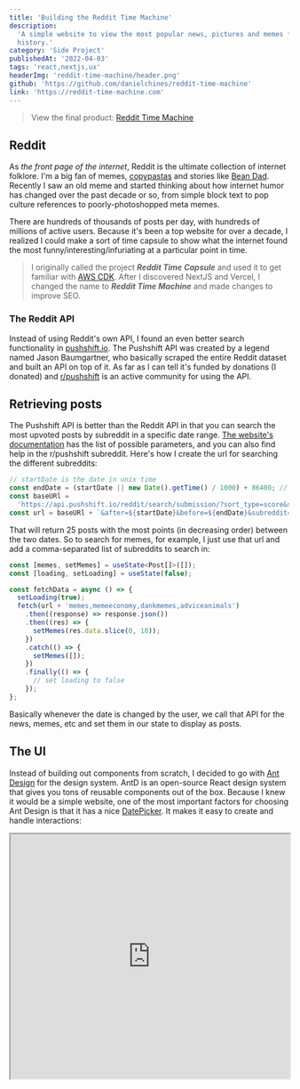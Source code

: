 ```yaml
---
title: 'Building the Reddit Time Machine'
description:
  'A simple website to view the most popular news, pictures and memes from a day in Reddit
  history.'
category: 'Side Project'
publishedAt: '2022-04-03'
tags: 'react,nextjs,ux'
headerImg: 'reddit-time-machine/header.png'
github: 'https://github.com/danielchines/reddit-time-machine'
link: 'https://reddit-time-machine.com'
---
```


<HeaderImage
  src='/images/reddit-time-machine/header.png'
  alt='reddit time machine'
  width={1200}
  height={822}
/>

> View the final product: [Reddit Time Machine](https://reddit-time-machine.com)

## Reddit

As _the front page of the internet_, Reddit is the ultimate collection of internet folklore.
I'm a big fan of memes,
[copypastas](https://www.reddit.com/r/copypasta/comments/9uxpve/hi_can_anyone_tell_me_what_this_subreddit_is_about/)
and stories like
[Bean Dad](https://www.refinery29.com/en-us/2021/01/10247075/what-is-bean-dad-story-twitter-meaning).
Recently I saw an old meme and started thinking about how internet humor has changed over
the past decade or so, from simple block text to pop culture references to
poorly-photoshopped meta memes.

There are hundreds of thousands of posts per day, with hundreds of millions of active users.
Because it's been a top website for over a decade, I realized I could make a sort of time
capsule to show what the internet found the most funny/interesting/infuriating at a
particular point in time.

> I originally called the project **_Reddit Time Capsule_** and used it to get familiar with
> [AWS CDK](https://aws.amazon.com/cdk/). After I discovered NextJS and Vercel, I changed
> the name to **_Reddit Time Machine_** and made changes to improve SEO.

### The Reddit API

Instead of using Reddit's own API, I found an even better search functionality in
[pushshift.io](https://pushshift.io/api-parameters/). The Pushshift API was created by a
legend named Jason Baumgartner, who basically scraped the entire Reddit dataset and built an
API on top of it. As far as I can tell it's funded by donations (I donated) and
[r/pushshift](https://www.reddit.com/r/pushshift/) is an active community for using the API.

## Retrieving posts

The Pushshift API is better than the Reddit API in that you can search the most upvoted
posts by subreddit in a specific date range.
[The website's documentation](https://pushshift.io/api-parameters/) has the list of possible
parameters, and you can also find help in the r/pushshift subreddit. Here's how I create the
url for searching the different subreddits:

```ts
// startDate is the date in unix time
const endDate = (startDate || new Date().getTime() / 1000) + 86400; // 1 day later
const baseURl =
  'https://api.pushshift.io/reddit/search/submission/?sort_type=score&sort=desc&size=25';
const url = baseURl + `&after=${startDate}&before=${endDate}&subreddit=`;
```

That will return 25 posts with the most points (in decreasing order) between the two dates.
So to search for memes, for example, I just use that url and add a comma-separated list of
subreddits to search in:

```ts
const [memes, setMemes] = useState<Post[]>([]);
const [loading, setLoading] = useState(false);

const fetchData = async () => {
  setLoading(true);
  fetch(url + 'memes,memeeconomy,dankmemes,adviceanimals')
    .then((response) => response.json())
    .then((res) => {
      setMemes(res.data.slice(0, 10));
    })
    .catch(() => {
      setMemes([]);
    })
    .finally(() => {
      // set loading to false
    });
};
```

Basically whenever the date is changed by the user, we call that API for the news, memes,
etc and set them in our state to display as posts.

## The UI

Instead of building out components from scratch, I decided to go with
[Ant Design](https://ant.design/) for the design system. AntD is an open-source React design
system that gives you tons of reusable components out of the box. Because I knew it would be
a simple website, one of the most important factors for choosing Ant Design is that it has a
nice [DatePicker](https://ant.design/components/date-picker/). It makes it easy to create
and handle interactions:

<iframe
  src='https://codesandbox.io/embed/basic-antd-4-22-2-liom67?fontsize=14&hidenavigation=1&theme=dark'
  height='440'
  width='100%'
  style={{ border: 0, borderRadius: '8px', overflow: 'hidden' }}
/>
<br />
For displaying the posts, I utilize the AntD [Card
component](https://ant.design/components/card/). I found that it looks best to have images
on their own cards, and the News/Predictions/Politics look better as a list on a Card:

<MdxRow>
  <MdxCol>
    <Image
      src='/images/reddit-time-machine/news-list.png'
      alt='News list'
      width={422}
      height={376}
    />
  </MdxCol>
  <MdxCol>
    <Image
      src='/images/reddit-time-machine/img-card.png'
      alt='image card'
      width={422}
      height={403}
    />
  </MdxCol>
</MdxRow>

### Dealing with images

Because of the age and scope of Reddit posts, dealing with images is a bit of a nuisance.
Every post can have a `thumbnail` and a `preview` object, which has a nested object `images`
that has an array of `resolutions` in increasing size. Posts that are just photos also
include the image in the main url with a separate field indicating the image source (Reddit,
imgur, etc).

To add to the fun, sometimes the `post.thumbnail` is "default", so if you check if the
thumbnail exists, you'll be looking for an image named "default" which throws an error.
That's what led to gross functions like this for trying to get a valid image url:

```tsx
const getThumbnail = (post: Post) => {
  const imgResolutions = post.preview?.images.resolutions ?? [];
  const thumbnailUrl =
    post.thumbnail && post.thumbnail !== 'default' ? post.thumbnail : undefined;
  const previewUrl =
    imgResolutions && imgResolutions.length ? imgResolutions[0].url : undefined;
  return thumbnailUrl ?? previewUrl ?? 'default_thumbnail.png';
};
```

The ListView component shows the thumbnail, post title, and other details for each post,
using AntD components to maintain styling:

```tsx
const ListView: React.FC<ListViewProps> = (props) => {
  const { title, posts } = props;

  return (
    <>
      <h3>{title}</h3>

      <Card style={{ textAlign: 'left' }}>
        <List
          dataSource={posts}
          locale={{ emptyText: `No ${title} to show` }}
          renderItem={(item) => (
            <List.Item>
              <List.Item.Meta
                avatar={
                  <Avatar
                    shape='square'
                    src={getThumbnail(item)}
                    size='large'
                    alt={item.title}
                  />
                }
                title={
                  <a href={item.url} target='_blank' rel='noopener noreferrer'>
                    {text}
                  </a>
                }
                description={
                  <a href={item.full_link} target='_blank' rel='noopener noreferrer'>
                    {text}
                  </a>
                }
              />
            </List.Item>
          )}
        />
      </Card>
    </>
  );
};
```

Notice the title is a link that directs to the `post.url` i.e. the news article, and
clicking the text below (the author, subreddit and number of points) directs to the
`full_link` which is the post on Reddit.

### The layout

I use Ant Design's [Grid](https://ant.design/components/grid/) to layout the content using
Rows and Cols, which can easily change width with the size of the screen using the
breakpoints (i.e. 'sm' is when **screen ≥ 576px**, 'md' is **screen ≥ 768px**, etc).

I struggled for a while to decide on how to order the content. I decided to keep the images
at the top because pictures catch your eye, and I decided that news should be first to
capture major events, followed by politics.

<Image
  src='/images/reddit-time-machine/rtm-layout.gif'
  alt='dynamic layout'
  width={640}
  height={439}
/>

## Adding Predictions

After sending the link in my college GroupMe, my friend Hugh made a suggestion: along with
news, I could display "predictions" from subreddits like r/futurology. It would be
interesting to see what people thought would be possible in the future, and how clearly
wrong some predictions can be. After messing around with the API, I realized that searching
"by [date]" gives the best results, and "predicts", "goal", or "prediction" result in a lot
of false positives.

Here's an interesting example from two random days in 2012 and 2016:

<MdxRow>
  <MdxCol>
    <Image
      src='/images/reddit-time-machine/predictions1.png'
      alt='predictions from 2012'
      width={433}
      height={405}
    />
  </MdxCol>
  <MdxCol>
    <Image
      src='/images/reddit-time-machine/predictions2.png'
      alt='predictions from 2016'
      width={436}
      height={523}
    />
  </MdxCol>
</MdxRow>

r/Futorology is an optimistic bunch, huh?

Have an other suggestions? Let me know on Github, or feel free to create a PR!
